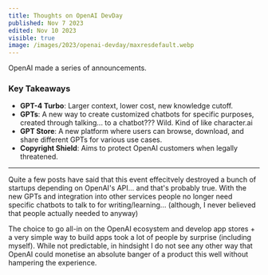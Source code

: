 ```yaml
---
title: Thoughts on OpenAI DevDay
published: Nov 7 2023
edited: Nov 10 2023
visible: true
image: /images/2023/openai-devday/maxresdefault.webp
---
```


<YouTubeEmbed src="https://www.youtube.com/embed/U9mJuUkhUzk?si=tPunt9Kpfml27q6E" />

OpenAI made a series of announcements.

### Key Takeaways
- **GPT-4 Turbo**: Larger context, lower cost, new knowledge cutoff.
- **GPTs**: A new way to create customized chatbots for specific purposes, created through talking... to a chatbot??? Wild. Kind of like character.ai
- **GPT Store**: A new platform where users can browse, download, and share different GPTs for various use cases.
- **Copyright Shield**: Aims to protect OpenAI customers when legally threatened.

---

Quite a few posts have said that this event effecitvely destroyed a bunch of startups depending on OpenAI's API... and that's probably true. With the new GPTs and integration into other services people no longer need specific chatbots to talk to for writing/learning... (although, I never believed that people actually needed to anyway)

The choice to go all-in on the OpenAI ecosystem and develop app stores + a very simple way to build apps took a lot of people by surprise (including myself). While not predictable, in hindsight I do not see any other way that OpenAI could monetise an absolute banger of a product this well without hampering the experience.